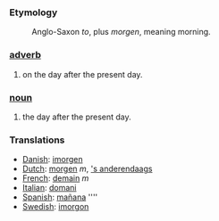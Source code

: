 ===Etymology===
:Anglo-Saxon ''to'', plus ''morgen'', meaning morning.

===[[adverb]]===
#on the day after the present day.
===[[noun]]===
#the day after the present day.

=== Translations ===
*[[Danish]]: [[imorgen]]
*[[Dutch]]: [[morgen]] ''m'', [['s anderendaags]]
*[[French]]: [[demain]] ''m''
*[[Italian]]: [[domani]]
*[[Spanish]]: [[mañana]] ''''
*[[Swedish]]: [[imorgon]]